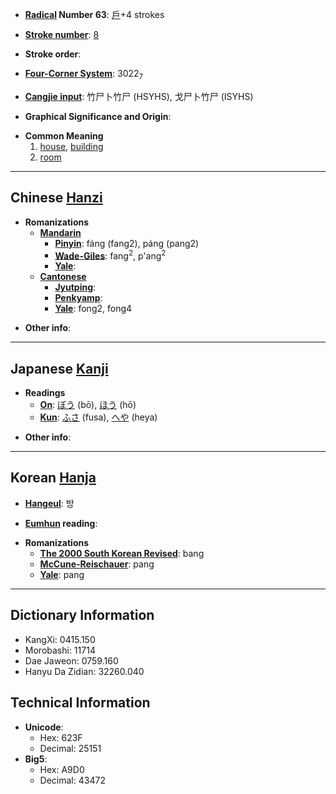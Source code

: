 * '''[[Wiktionary:Chinese radical index| Radical]] Number 63''': [[Wiktionary:Chinese radical index 戶|戶]]+4 strokes

* '''[[Wiktionary:Chinese total strokes index|Stroke number]]''': [[Wiktionary:Chinese total strokes index 8|8]]

* '''Stroke order''': 

* '''[[Wiktionary:Chinese four corner index|Four-Corner System]]''': 3022<sub>7</sub>

* '''[[Wiktionary:Chinese Cangjie index|Cangjie input]]''': 竹尸卜竹尸 (HSYHS), 戈尸卜竹尸 (ISYHS)

* '''Graphical Significance and Origin''': 

* '''Common Meaning'''
*#[[house]], [[building]]
*# [[room]]

----

== Chinese [[Hanzi]] ==

* '''Romanizations'''
** '''[[Mandarin]]'''
*** '''[[Pinyin]]''': fáng (fang2), páng (pang2)
*** '''[[Wade-Giles]]''': fang<sup>2</sup>, p'ang<sup>2</sup>
*** '''[[Yale]]''': 
** '''[[Cantonese]]'''
*** '''[[Jyutping]]''':
*** '''[[Penkyamp]]''': 
*** '''[[Yale]]''': fong2, fong4

* '''Other info''': 

----

== Japanese [[Kanji]] ==

* '''Readings'''
** '''[[On]]''': [[ぼう]] (bō), [[ほう]] (hō)
** '''[[Kun]]''': [[ふさ]] (fusa), [[へや]] (heya)

* '''Other info''':  

----

== Korean [[Hanja]] ==

* '''[[Hangeul]]''': 방

* '''[[Eumhun]] reading''': 

* '''Romanizations'''
** '''[[The 2000 South Korean Revised Romanization|The 2000 South Korean Revised]]''': bang
** '''[[McCune-Reischauer]]''': pang
** '''[[Yale]]''': pang

----

== Dictionary Information ==

* KangXi: 0415.150
* Morobashi: 11714
* Dae Jaweon: 0759.160
* Hanyu Da Zidian: 32260.040

== Technical Information ==

* '''Unicode''':
** Hex: 623F
** Decimal: 25151
* '''Big5''':
** Hex: A9D0
** Decimal: 43472